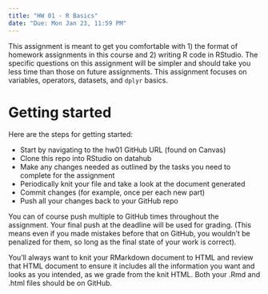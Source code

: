 ```yaml
---
title: "HW 01 - R Basics"
date: "Due: Mon Jan 23, 11:59 PM"
---
```


This assignment is meant to get you comfortable with 1) the format of homework assignments in this course and 2) writing R code in RStudio. The specific questions on this assignment will be simpler and should take you less time than those on future assignments. This assignment focuses on variables, operators, datasets, and `dplyr` basics.

# Getting started

Here are the steps for getting started:

-   Start by navigating to the hw01 GitHub URL (found on Canvas)
-   Clone this repo into RStudio on datahub
-   Make any changes needed as outlined by the tasks you need to complete for the assignment
-   Periodically knit your file and take a look at the document generated
-   Commit changes (for example, once per each new part)
-   Push all your changes back to your GitHub repo

You can of course push multiple to GitHub times throughout the assignment. Your final push at the deadline will be used for grading. (This means even if you made mistakes before that on GitHub, you wouldn't be penalized for them, so long as the final state of your work is correct).

::: callout-important
You'll always want to knit your RMarkdown document to HTML and review that HTML document to ensure it includes all the information you want and looks as you intended, as we grade from the knit HTML. Both your .Rmd and .html files should be on GitHub.
:::
